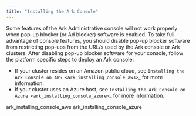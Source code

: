 ```yaml
---
title: "Installing the Ark Console"
---
```


Some features of the Ark Administrative console will not work properly when pop-up blocker (or Ad blocker) software is enabled. To take full advantage of console features, you should disable pop-up blocker software from restricting pop-ups from the URL/s used by the Ark console or Ark clusters. After disabling pop-up blocker software for your console, follow the platform specific steps to deploy an Ark console:

  - If your cluster resides on an Amazon public cloud, see `Installing the Ark Console on AWS <ark_installing_console_aws>`_ for more information.
  - If your cluster uses an Azure host, see `Installing the Ark Console on Azure <ark_installing_console_azure>`_ for more information.

<div class="toctree" data-maxdepth="3">

ark_installing_console_aws ark_installing_console_azure

</div>
